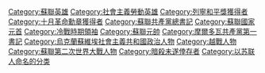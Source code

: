 {{noteTA
|G1=PP
| 1= zh-tw:布里茲涅夫; zh-cn:勃列日涅夫; zh-hk:布里茲尼夫;
}}
[[Category:蘇聯英雄|Category:蘇聯英雄]]
[[Category:社會主義勞動英雄|Category:社會主義勞動英雄]]
[[Category:列寧和平獎獲得者|Category:列寧和平獎獲得者]]
[[Category:十月革命勳章獲得者|Category:十月革命勳章獲得者]]
[[Category:蘇聯共產黨總書記|Category:蘇聯共產黨總書記]]
[[Category:蘇聯國家元首|Category:蘇聯國家元首]]
[[Category:冷戰時期領袖|Category:冷戰時期領袖]]
[[Category:蘇聯元帥|Category:蘇聯元帥]]
[[Category:摩爾多瓦共產黨第一書記|Category:摩爾多瓦共產黨第一書記]]
[[Category:烏克蘭蘇維埃社會主義共和國政治人物|Category:烏克蘭蘇維埃社會主義共和國政治人物]]
[[Category:越戰人物|Category:越戰人物]]
[[Category:蘇聯第二次世界大戰人物|Category:蘇聯第二次世界大戰人物]]
[[Category:暗殺未遂倖存者|Category:暗殺未遂倖存者]]
[[Category:以苏联人命名的分类|Category:以苏联人命名的分类]]